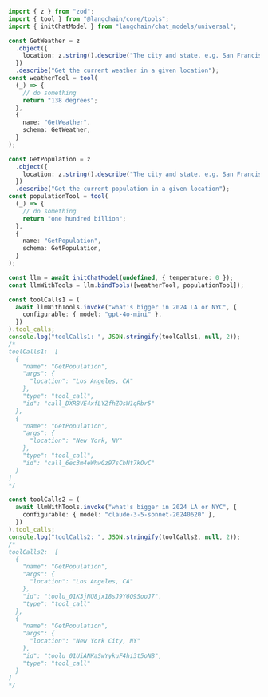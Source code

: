 ```typescript
import { z } from "zod";
import { tool } from "@langchain/core/tools";
import { initChatModel } from "langchain/chat_models/universal";

const GetWeather = z
  .object({
    location: z.string().describe("The city and state, e.g. San Francisco, CA"),
  })
  .describe("Get the current weather in a given location");
const weatherTool = tool(
  (_) => {
    // do something
    return "138 degrees";
  },
  {
    name: "GetWeather",
    schema: GetWeather,
  }
);

const GetPopulation = z
  .object({
    location: z.string().describe("The city and state, e.g. San Francisco, CA"),
  })
  .describe("Get the current population in a given location");
const populationTool = tool(
  (_) => {
    // do something
    return "one hundred billion";
  },
  {
    name: "GetPopulation",
    schema: GetPopulation,
  }
);

const llm = await initChatModel(undefined, { temperature: 0 });
const llmWithTools = llm.bindTools([weatherTool, populationTool]);

const toolCalls1 = (
  await llmWithTools.invoke("what's bigger in 2024 LA or NYC", {
    configurable: { model: "gpt-4o-mini" },
  })
).tool_calls;
console.log("toolCalls1: ", JSON.stringify(toolCalls1, null, 2));
/*
toolCalls1:  [
  {
    "name": "GetPopulation",
    "args": {
      "location": "Los Angeles, CA"
    },
    "type": "tool_call",
    "id": "call_DXRBVE4xfLYZfhZOsW1qRbr5"
  },
  {
    "name": "GetPopulation",
    "args": {
      "location": "New York, NY"
    },
    "type": "tool_call",
    "id": "call_6ec3m4eWhwGz97sCbNt7kOvC"
  }
]
*/

const toolCalls2 = (
  await llmWithTools.invoke("what's bigger in 2024 LA or NYC", {
    configurable: { model: "claude-3-5-sonnet-20240620" },
  })
).tool_calls;
console.log("toolCalls2: ", JSON.stringify(toolCalls2, null, 2));
/*
toolCalls2:  [
  {
    "name": "GetPopulation",
    "args": {
      "location": "Los Angeles, CA"
    },
    "id": "toolu_01K3jNU8jx18sJ9Y6Q9SooJ7",
    "type": "tool_call"
  },
  {
    "name": "GetPopulation",
    "args": {
      "location": "New York City, NY"
    },
    "id": "toolu_01UiANKaSwYykuF4hi3t5oNB",
    "type": "tool_call"
  }
]
*/
```
